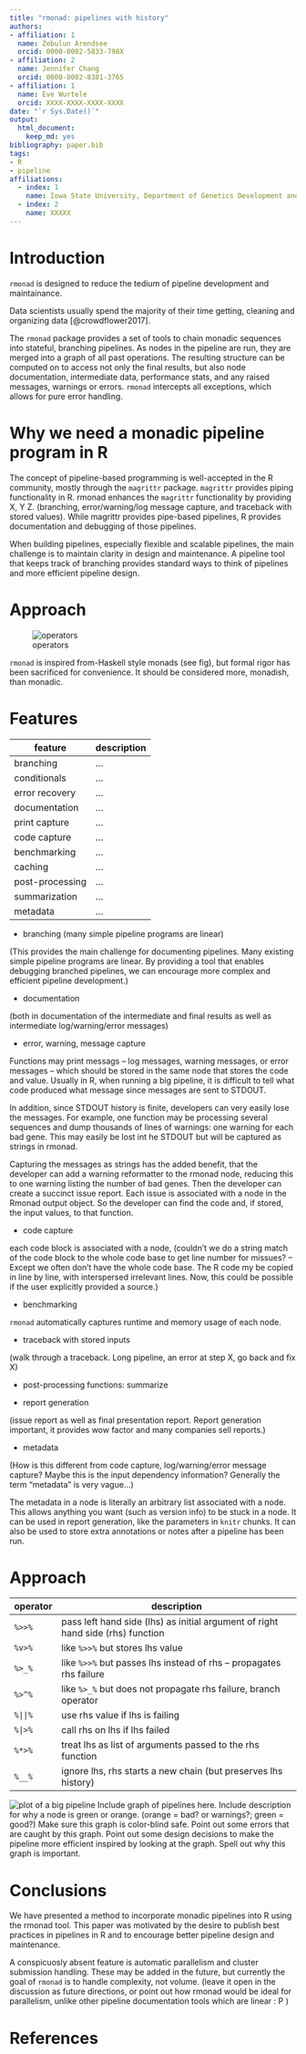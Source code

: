 ```yaml
---
title: "rmonad: pipelines with history"
authors:
- affiliation: 1
  name: Zebulun Arendsee 
  orcid: 0000-0002-5833-798X
- affiliation: 2
  name: Jennifer Chang
  orcid: 0000-0002-8381-3765
- affiliation: 1
  name: Eve Wurtele
  orcid: XXXX-XXXX-XXXX-XXXX
date: "`r Sys.Date()`"
output:
  html_document:
    keep_md: yes
bibliography: paper.bib
tags:
- R
- pipeline
affiliations:
  - index: 1
    name: Iowa State University, Department of Genetics Development and Cell Biology
  - index: 2
    name: XXXXX
---
```


# Introduction

`rmonad` is designed to reduce the tedium of pipeline development and maintainance.

Data scientists usually spend the majority of their time getting, cleaning and
organizing data [@crowdflower2017]. 

The `rmonad` package provides a set of tools to chain monadic sequences into
stateful, branching pipelines. As nodes in the pipeline are run, they are
merged into a graph of all past operations. The resulting structure can be
computed on to access not only the final results, but also node documentation,
intermediate data, performance stats, and any raised messages, warnings or
errors. `rmonad` intercepts all exceptions, which allows for pure error
handling.


# Why we need a monadic pipeline program in R

The concept of pipeline-based programming is well-accepted in the R community,
mostly through the `magrittr` package. `magrittr` provides piping functionality
in R. rmonad enhances the `magrittr` functionality by providing X, Y Z. (branching, error/warning/log message capture, and traceback with stored values). 
While magrittr provides pipe-based pipelines, R provides documentation and debugging of those pipelines. 

When building pipelines, especially flexible and scalable pipelines, the main
challenge is to maintain clarity in design and maintenance. A pipeline tool
that keeps track of branching provides standard ways to think of pipelines and
more efficient pipeline design. 


# Approach

![operators](bind.png)

`rmonad` is inspired from-Haskell style monads (see fig), but formal rigor has
been sacrificed for convenience. It should be considered more, monadish, than
monadic.


# Features

 | feature         | description |
 | --------------- | ----------- |
 | branching       | ...         |
 | conditionals    | ...         |
 | error recovery  | ...         |
 | documentation   | ...         |
 | print capture   | ...         |
 | code capture    | ...         |
 | benchmarking    | ...         |
 | caching         | ...         |
 | post-processing | ...         |
 | summarization   | ...         |
 | metadata        | ...         |


 * branching (many simple pipeline programs are linear)

(This provides the main challenge for documenting pipelines. Many existing
simple pipeline programs are linear. By providing a tool that enables debugging
branched pipelines, we can encourage more complex and efficient pipeline
development.)

 * documentation

(both in documentation of the intermediate and final results as well as intermediate log/warning/error messages)

 * error, warning, message capture

Functions may print messags -- log messages, warning messages, or error
messages -- which should be stored in the same node that stores the code and
value.  Usually in R, when running a big pipeline, it is difficult to tell what
code produced what message since messages are sent to STDOUT. 

In addition, since STDOUT history is finite, developers can very easily lose
the messages.  For example, one function may be processing several sequences
and dump thousands of lines of warnings: one warning for each bad gene.  This
may easily be lost int he STDOUT but will be captured as strings in rmonad. 

Capturing the messages as strings has the added benefit, that the developer can
add a warning reformatter to the rmonad node, reducing this to one warning
listing the number of bad genes.  Then the developer can create a succinct
issue report. Each issue is associated with a node in the Rmonad output object.
So the developer can find the code and, if stored, the input values, to that
function.

 * code capture

each code block is associated with a node, (couldn't we do a string match of
the code block to the whole code base to get line number for missues? -- Except
we often don't have the whole code base. The R code my be copied in line by
line, with interspersed irrelevant lines. Now, this could be possible if the
user explicitly provided a source.)

 * benchmarking

`rmonad` automatically captures runtime and memory usage of each node.

 * traceback with stored inputs
 
(walk through a traceback. Long pipeline, an error at step X, go back and fix X)

 * post-processing functions: summarize

 * report generation

(issue report as well as final presentation report. Report generation important, it provides wow factor and many companies sell reports.)

 * metadata

(How is this different from code capture, log/warning/error message capture? Maybe this is the input dependency information? Generally the term "metadata" is very vague...)

The metadata in a node is literally an arbitrary list associated with a node.
This allows anything you want (such as version info) to be stuck in a node. It
can be used in report generation, like the parameters in `knitr` chunks. It can
also be used to store extra annotations or notes after a pipeline has been run.


# Approach

 | operator | description                                                                     |
 | -------- | ------------------------------------------------------------------------------- |
 | `%>>%`   | pass left hand side (lhs) as initial argument of right hand side (rhs) function |
 | `%v>%`   | like `%>>%` but stores lhs value                                                |
 | `%>_%`   | like `%>>%` but passes lhs instead of rhs -- propagates rhs failure             |
 | `%>^%`   | like `%>_%` but does not propagate rhs failure, branch operator                 |
 | `%||%`   | use rhs value if lhs is failing                                                 |
 | `%|>%`   | call rhs on lhs if lhs failed                                                   |
 | `%*>%`   | treat lhs as list of arguments passed to the rhs function                       |
 | `%__%`   | ignore lhs, rhs starts a new chain (but preserves lhs history)                  |

![plot of a big pipeline](big-pipeline.png)
    Include graph of pipelines here. Include description for why a node is green or
    orange. (orange = bad? or warnings?; green = good?) Make sure this graph is color-blind safe. Point out some errors that
    are caught by this graph. Point out some design decisions to make the pipeline
    more efficient inspired by looking at the graph. Spell out why this graph is
    important.


# Conclusions

We have presented a method to incorporate monadic pipelines into R using the
rmonad tool. This paper was motivated by the desire to publish best practices
in pipelines in R and to encourage better pipeline design and maintenance. 


A conspicuosly absent feature is automatic parallelism and cluster submission
handling. These may be added in the future, but currently the goal of `rmonad`
is to handle complexity, not volume.
(leave it open in the discussion as future directions, or point out how rmonad would be ideal for parallelism, unlike other pipeline documentation tools which are linear : P )

# References
